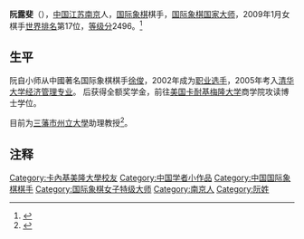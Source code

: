'''阮露斐'''（{{bd|1987年|10月2日|catIdx=R阮}}），[[中国|中国]][[江苏|江苏]][[南京|南京]]人，[[国际象棋|国际象棋]]棋手，[[国际象棋国家大师|国际象棋国家大师]]，2009年1月女棋手[[世界排名|世界排名]]第17位，[[等级分|等级分]]2496。<ref>{{Cite web |url=http://sports.sina.com.cn/go/chess_nvzi.html |title=国际象棋女子等级分TOP100<!-- Bot generated title --> |accessdate=2007-10-30 |archive-date=2008-01-01 |archive-url=https://web.archive.org/web/20080101185202/http://sports.sina.com.cn/go/chess_nvzi.html |dead-url=no }}</ref>

==生平==
阮自小师从中國著名国际象棋棋手[[徐俊_(国际象棋棋手)|徐俊]]，2002年成为[[职业选手|职业选手]]，2005年考入[[清华大学|清华大学]][[经济管理专业|经济管理专业]]。
后获得全额奖学金，前往[[美国|美国]][[卡耐基梅隆大学|卡耐基梅隆大学]]商学院攻读博士学位。

目前为[[三藩市州立大學|三藩市州立大學]]助理教授<ref>{{Cite web |url=https://cob.sfsu.edu/directory/lufei-ruan |title=存档副本 |accessdate=2017-03-03 |archive-date=2017-03-04 |archive-url=https://web.archive.org/web/20170304043216/https://cob.sfsu.edu/directory/lufei-ruan |dead-url=no }}</ref>。

==注释==
<references/>

{{DEFAULTSORT:R}}
[[Category:卡內基美隆大學校友|Category:卡內基美隆大學校友]]
[[Category:中国学者小作品|Category:中国学者小作品]]
[[Category:中国国际象棋棋手|Category:中国国际象棋棋手]]
[[Category:国际象棋女子特级大师|Category:国际象棋女子特级大师]]
[[Category:南京人|Category:南京人]]
[[Category:阮姓|Category:阮姓]]
